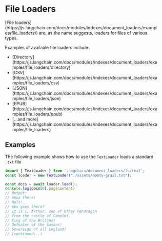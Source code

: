 
<Meta title="Indexes/Retrievers" />

<style>
  {`
    .subheading {
      --mediumdark: '#d1d1d1';
      font-weight: 700;
      font-size: 13px;
      color: #000066;
      letter-spacing: 6px;
      line-height: 24px;
      text-transform: uppercase;
      margin-bottom: 12px;
      margin-top: 40px;
    }

    .link-list {
      display: grid;
      grid-template-columns: 1fr;
      grid-template-rows: 1fr 1fr;
      row-gap: 10px;
    }

    @media (min-width: 620px) {
      .link-list {
        row-gap: 20px;
        column-gap: 20px;
        grid-template-columns: 1fr 1fr;
      }
    }

    @media all and (-ms-high-contrast:none) {
    .link-list {
        display: -ms-grid;
        -ms-grid-columns: 1fr 1fr;
        -ms-grid-rows: 1fr 1fr;
      }
    }

    .link-item {
      display: block;
      padding: 20px;
      border: 1px solid #d1d1d1;
      border-radius: 5px;
      transition: background 150ms ease-out, border 150ms ease-out, transform 150ms ease-out;
      color: #333333;
      display: flex;
      align-items: flex-start;
    }

    .link-item:hover {
      border-color: #1EA7FD50;
      transform: translate3d(0, -3px, 0);
      box-shadow: rgba(0, 0, 0, 0.08) 0 3px 10px 0;
    }

    .link-item:active {
      border-color: #1EA7FD;
      transform: translate3d(0, 0, 0);
    }

    .link-item strong {
      font-weight: 700;
      display: block;
      margin-bottom: 2px;
    }

    .link-item img {
      height: 40px;
      width: 40px;
      margin-right: 15px;
      flex: none;
    }

    .link-item span,
    .link-item p {
      margin: 0;
      font-size: 14px;
      line-height: 20px;
    }

    .tip {
      display: inline-block;
      border-radius: 1em;
      font-size: 11px;
      line-height: 12px;
      font-weight: 700;
      background: #E7FDD8;
      color: #66BF3C;
      padding: 4px 12px;
      margin-right: 10px;
      vertical-align: top;
    }

    .tip-wrapper {
      font-size: 13px;
      line-height: 20px;
      margin-top: 40px;
      margin-bottom: 40px;
    }

    .tip-wrapper code {
      font-size: 12px;
      display: inline-block;
    }
  `}
</style>

# File Loaders

<p>
  [File loaders](https://js.langchain.com/docs/modules/indexes/document_loaders/examples/file_loaders/) are, as the name suggests, loaders for files of various types.
</p>

<p>
  Examples of available file loaders include:
</p>

<ul>
  <li>[Directory](https://js.langchain.com/docs/modules/indexes/document_loaders/examples/file_loaders/directory)</li>
  <li>[CSV](https://js.langchain.com/docs/modules/indexes/document_loaders/examples/file_loaders/csv)</li>
  <li>[JSON](https://js.langchain.com/docs/modules/indexes/document_loaders/examples/file_loaders/json)</li>
  <li>[EPUB](https://js.langchain.com/docs/modules/indexes/document_loaders/examples/file_loaders/epub)</li>
  <li>[...and more](https://js.langchain.com/docs/modules/indexes/document_loaders/examples/file_loaders)</li>
</ul>

## Examples

<p>
  The following example shows how to use the <code>TextLoader</code> loads a standard <code>.txt</code> file
</p>

```js
import { TextLoader } from 'langchain/document_loaders/fs/text';
const loader = new TextLoader("./assets/monty-grail.txt");

const docs = await loader.load();
console.log(docs[0].pageContent)
// Output:
// Whoa there!
// Halt!
// Who goes there?
// It is I, Arthur, son of Uther Pendragon
// from the castle of Camelot.
// King of the Britons!
// Defeater of the Saxons!
// Sovereign of all England!
// (continued...)
```